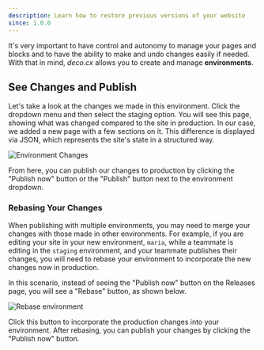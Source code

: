 ```yaml
---
description: Learn how to restore previous versions of your website
since: 1.0.0
---
```


It's very important to have control and autonomy to manage your pages and blocks
and to have the ability to make and undo changes easily if needed. With that in
mind, _deco.cx_ allows you to create and manage **environments**.

## See Changes and Publish

Let's take a look at the changes we made in this environment. Click the dropdown
menu and then select the staging option. You will see this page, showing what
was changed compared to the site in production. In our case, we added a new page
with a few sections on it. This difference is displayed via JSON, which
represents the site's state in a structured way.

![Environment Changes](/docs/getting-started/changing-and-publishing/env-changes.png)

From here, you can publish our changes to production by clicking the "Publish
now" button or the "Publish" button next to the environment dropdown.

### Rebasing Your Changes

When publishing with multiple environments, you may need to merge your changes
with those made in other environments. For example, if you are editing your site
in your new environment, `maria`, while a teammate is editing in the `staging`
environment, and your teammate publishes their changes, you will need to rebase
your environment to incorporate the new changes now in production.

In this scenario, instead of seeing the "Publish now" button on the Releases
page, you will see a "Rebase" button, as shown below.

![Rebase environment](/docs/getting-started/changing-and-publishing/rebase.png)

Click this button to incorporate the production changes into your environment.
After rebasing, you can publish your changes by clicking the "Publish now"
button.
